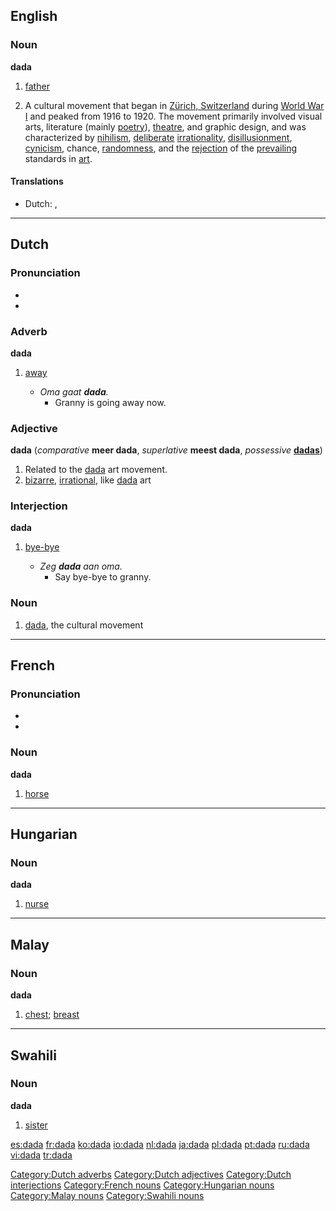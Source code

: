 {{wikipedia}}
==English==

===Noun===
'''dada'''

# {{child language}} [[father]]
# A cultural movement that began in [[w:Zürich, Switzerland|Zürich, Switzerland]] during [[w:World War I|World War I]] and peaked from 1916 to 1920. The movement primarily involved visual arts, literature (mainly [[poetry]]), [[theatre]], and graphic design, and was characterized by [[nihilism]], [[deliberate]] [[irrationality]], [[disillusionment]], [[cynicism]], chance, [[randomness]], and the [[rejection]] of the [[prevail]]ing standards in [[art]].

====Translations====
{{trans-top|cultural movement}}
*Dutch: {{t|nl|dadaïsme|n}}, {{t+|nl|dada|n|lang=Dutch}}
{{trans-mid}}
{{trans-bottom}}

----

==Dutch==

===Pronunciation===
* {{IPA|/ˈdɑdɑ/}}
* {{rhymes|nl|dɑ}}

===Adverb===
'''dada'''

# {{context|child language}} [[away]]
#* ''Oma gaat '''dada'''.''
#** Granny is going away now.

[[Category:Dutch adverbs]]

===Adjective===
'''dada''' (''comparative'' '''meer dada''', ''superlative'' '''meest dada''', ''possessive'' '''[[dadas]]''')

# Related to the [[#English|dada]] art movement.
# [[bizarre]], [[irrational]], like [[#English|dada]] art

[[Category:Dutch adjectives]]

===Interjection===
'''dada'''

# {{child language}} [[bye-bye]]
#* ''Zeg '''dada''' aan oma.''
#** Say bye-bye to granny.

[[Category:Dutch interjections]]

===Noun===
{{nl-noun2|m|g2=f|g3=n|-|-}}

# [[#English|dada]], the cultural movement

----

==French==

===Pronunciation===
* {{IPA|/da.da/}}
* {{SAMPA|/da.da/}}

===Noun===
'''dada'''

# {{child language}} [[horse]]

[[Category:French nouns]]

----

==Hungarian==

===Noun===
'''dada'''

# [[nurse]]

[[Category:Hungarian nouns]]

----

==Malay==

===Noun===
'''dada'''

# [[chest]]; [[breast]]

[[Category:Malay nouns]]

----

==Swahili==

===Noun===
'''dada'''

# [[sister]]

[[Category:Swahili nouns]]

[[es:dada]]
[[fr:dada]]
[[ko:dada]]
[[io:dada]]
[[nl:dada]]
[[ja:dada]]
[[pl:dada]]
[[pt:dada]]
[[ru:dada]]
[[vi:dada]]
[[tr:dada]]